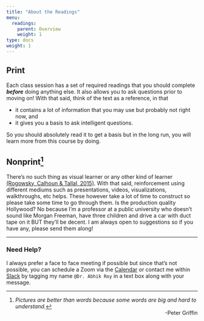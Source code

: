 ```yaml
---
title: "About the Readings"
menu:
  readings:
    parent: Overview
    weight: 1
type: docs
weight: 1
---
```


<style>
div.r {
  text-align: right;
}
</style>

## Print
Each class session has a set of required readings that you should complete ***before*** doing anything else. It also allows you to ask questions prior to moving on! With that said, think of the text as a reference, in that

- it contains a lot of information that you may use but probably not right now, and
- it gives you a basis to ask intelligent questions. 

So you should absolutely read it to get a basis but in the long run, you will learn more from this course by doing.

## Nonprint^[*Pictures are better than words because some words are big and hard to understand.*<span style="float:right;"><br>-Peter Griffin</span>]

There's no such thing as visual learner or any other kind of learner [(Rogowsky, Calhoun & Tallal, 2015)](https://www.apa.org/pubs/journals/features/edu-a0037478.pdf){target="_blank"}. With that said, reinforcement using different mediums such as presentations, videos, visualizations, walkthroughs, etc helps. These however take a lot of time to construct so please take some time to go through them. Is the production quality Hollywood? No because I'm a professor at a public university who doesn't sound like Morgan Freeman, have three children and drive a car with duct tape on it BUT they'll be decent. I am always open to suggestions so if you have any, please send them along!

<hr />

### Need Help?
I always prefer a face to face meeting if possible but since that's not possible, you can schedule a Zoom via the [Calendar](https://calendly.com/nopiecharts){target="_blank"} or contact me within [Slack](https://2021edp693g.slack.com){target="_blank"} by tagging my name `@Dr. Abhik Roy` in a text box along with your message.

